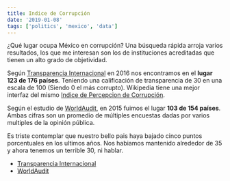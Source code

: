 ```yaml
---
title: Indice de Corrupción
date: '2019-01-08'
tags: ['politics', 'mexico', 'data']
---
```


¿Qué lugar ocupa México en corrupción? Una búsqueda rápida arroja varios resultados, los que me interesan son los de instituciones acreditadas que tienen un alto grado de objetividad.

Según [Transparencia Internacional](https://www.transparency.org/news/feature/corruption_perceptions_index_2016) en 2016 nos encontramos en el **lugar 123 de 176 países**. Teniendo una calificación de transparencia de 30 en una escala de 100 (Siendo 0 el más corrupto). Wikipedia tiene una mejor interfaz del mismo [Indice de Percepcion de Corrupción](https://es.wikipedia.org/wiki/%C3%8Dndice_de_Percepci%C3%B3n_de_Corrupci%C3%B3n).

Según el estudio de [WorldAudit](http://www.worldaudit.org/countries/mexico.htm), en 2015 fuimos el lugar **103 de 154 países**. Ambas cifras son un promedio de múltiples encuestas dadas por varios multiples de la opinión pública.

Es triste contemplar que nuestro bello pais haya bajado cinco puntos porcentuales en los ultimos años. Nos habiamos mantenido alrededor de 35 y ahora tenemos un terrible 30, ni hablar.

* [Transparencia Internacional](https://www.transparency.org/)  
* [WorldAudit](http://www.worldaudit.org/)
